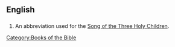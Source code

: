 ==English==
==={{abbreviation}}===
{{infl|en|abbreviation}}
# {{biblical}} An abbreviation used for the [[Song of the Three Holy Children]].

[[Category:Books of the Bible]]
